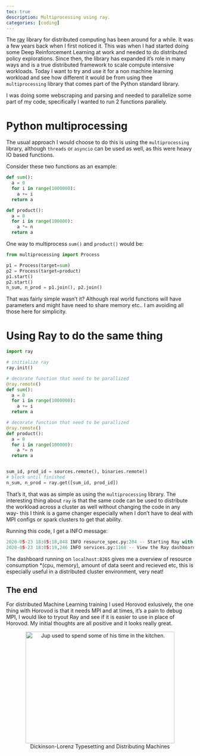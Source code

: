 ```yaml
---
toc: true
description: Multiprocessing using ray.
categories: [coding]
---
```


The [ray](https://ray.io/) library for distributed computing has been
around for a while. It was a few years back when I first noticed it. This was when
I had started doing some Deep Reinforcement Learning at work and needed to
do distributed policy explorations. Since then, the library has expanded it's role in
many ways and is a true distributed framework to scale compute intensive workloads.
Today I want to try and use it for a non machine learning workload and
see how different it would be from using thee `multiprocessing` library that comes
part of the Python standard library.

I was doing some webscraping and parsing and needed to parallelize
some part of my code, specifically I wanted to run 2 functions parallely.

# Python multiprocessing

The usual approach I would choose to do this is using the `multiprocessing`
library, although `threads` or `asyncio` can be used as well, as this were
heavy IO based functions.

Consider these two functions as an example:

```python
def sum():
  a = 0
  for i in range(1000000):
    a += i
  return a

def product():
  a = 0
  for i in range(100000):
    a *= n
  return a
```

One way to multiprocess `sum()` and `product()` would be:

```python
from multiprocessing import Process

p1 = Process(target=sum)
p2 = Process(target=product) 
p1.start()
p2.start()
n_sum, n_prod = p1.join(), p2.join()
```

That was fairly simple wasn't it? Although real world functions
will have parameters and might have need to share memory etc..
I am avoiding all those here for simplicity.

# Using Ray to do the same thing

```python
import ray

# initialize ray
ray.init()

# decorate function that need to be parallized
@ray.remote()
def sum():
  a = 0
  for i in range(1000000):
    a += i
  return a

# decorate function that need to be parallized
@ray.remote()
def product():
  a = 0
  for i in range(100000):
    a *= n
  return a


sum_id, prod_id = sources.remote(), binaries.remote()
# block until finished
n_sum, n_prod = ray.get([sum_id, prod_id])

```
That's it, that was as simple as using the `multiprocessing` library. The interesting thing about `ray` is that the same code
can be used to distribute the workload across a cluster as well without changing the code in any way-
this I think is a game changer especially when I don't have to deal with MPI configs or spark clusters to get that ability.

Running this code, I get a INFO message:

```python
2020-05-23 18:05:18,848	INFO resource_spec.py:204 -- Starting Ray with 7.28 GiB memory available for workers and up to 3.66 GiB for objects. You can adjust these settings with ray.init(memory=<bytes>, object_store_memory=<bytes>).
2020-05-23 18:05:19,246	INFO services.py:1168 -- View the Ray dashboard at localhost:8265
```

The dashboard running on `localhost:8265` gives me a overview of
resource consumption *(cpu, memory), amount of data seent and recieved etc, this is especially
useful in a distributed cluster environment, very neat!

## The end

For distributed Machine Learning training I used Horovod exlusively,
the one thing with Horovod is that it needs MPI and at times, it's a pain to debug MPI,
I would like to tryout Ray and see if it is easier to use in place of Horovod.
My initial thoughts are all positive and it looks really great.

<figure align="center">
<img src="https://www.oldbookillustrations.com/wp-content/high-res/1880/dickinson-lorenz-machines-768.jpg" alt="Jup used to spend some of his time in the kitchen." height="300" width="400"/>
<figcaption>Dickinson-Lorenz Typesetting and Distributing Machines</figcaption>
</figure>





